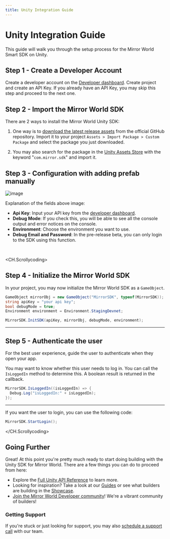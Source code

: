 ```yaml
---
title: Unity Integration Guide
---
```


# Unity Integration Guide

This guide will walk you through the setup process for the Mirror World Smart SDK on Unity.

## Step 1 - Create a Developer Account
Create a developer account on the [Developer dashboard](https://app.mirrorworld.fun). Create project and create an API Key. If you already have an API Key, you may skip this step and proceed to the next one.

## Step 2 - Import the Mirror World SDK
There are 2 ways to install the Mirror World Unity SDK:

1. One way is to [download the latest release assets](https://github.com/mirrorworld-universe/mirrorworld-sdk-unity/releases) from the official GitHub repository. Import it to your
project `Assets > Import Package > Custom Package` and select the package
you just downloaded.

2. You may also search for the package in the [Unity Assets Store](https://assetstore.unity.com/) with
the keyword "`com.mirror.sdk`" and import it.

## Step 3 - Configuration with adding prefab manually

![image](https://github.com/mirrorworld-universe/mirrorworld-sdk-unity/blob/master/CaseImage/case_prefab_example.jpg?raw=true)

Explanation of the fields above image:

- **Api Key**: Input your API key from the [developer dashboard](https://app.mirrorworld.fun).
- **Debug Mode**: If you check this, you will be able to see all the console output and error notices
on the console.
- **Environment**: Choose the environment you want to use.
- **Debug Email and Password**: In the pre-release beta, you can only login to the SDK using this function.

<br />

<CH.Scrollycoding>

  ## Step 4 - Initialize the Mirror World SDK

  In your project, you may now initialize the Mirror World SDK as a `GameObject`.

  ```csharp SomeActivity.cs
  GameObject mirrorObj = new GameObject("MirrorSDK", typeof(MirrorSDK));
  string apiKey = "your api key";
  bool debugMode = true;
  Environment environment = Environment.StagingDevnet;

  MirrorSDK.InitSDK(apiKey, mirrorObj, debugMode, environment);
  ```

  ---

  ## Step 5 - Authenticate the user

  For the best user experience, guide the user to authenticate when they open your app.

  You may want to know whether this user needs to log in. You can call the `IsLoggedIn` method to determine this.
  A boolean result is returned in the callback.

  ```csharp AuthenticationCheck.cs
  MirrorSDK.IsLoggedIn((isLoggedIn) => {
    Debug.Log("isLoggedIn:" + isLoggedIn);
  });
  ```

  ---
  If you want the user to login, you can use the following code:

  ```csharp StartAuthentication.cs
  MirrorSDK.StartLogin();
  ```

</CH.Scrollycoding>

## Going Further
Great! At this point you're pretty much ready to start doing building with the
Unity SDK for Mirror World. There are a few things you can do to proceed from here:

- Explore the [Full Unity API Reference](/api-reference/unity) to learn more.
- Looking for inspiration? Take a look at our [Guides](/guides) or see what builders are building in the [Showcase](/showcase).
- [Join the Mirror World Developer community](https://mirrorworld.fun/discord)! We're a vibrant community of builders!


### Getting Support
If you're stuck or just looking for support, you may also [schedule a support call](https://mirrorworld.fun/support) with our team.